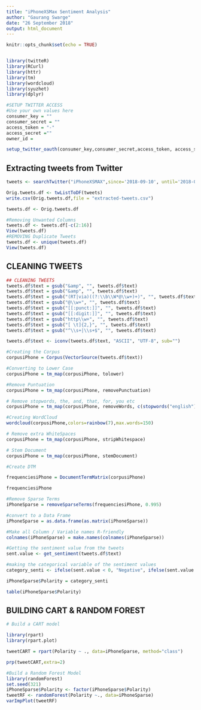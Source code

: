```yaml
---
title: "iPhoneXSMax Sentiment Analysis"
author: "Gaurang Swarge"
date: "26 September 2018"
output: html_document
---
```


```r
knitr::opts_chunk$set(echo = TRUE)


library(twitteR)
library(RCurl)
library(httr)
library(tm)
library(wordcloud)
library(syuzhet)
library(dplyr)

#SETUP TWITTER ACCESS
#Use your own values here
consumer_key = ""
consumer_secret = ""
access_token = "-"
access_secret =""
owner_id = 

setup_twitter_oauth(consumer_key,consumer_secret,access_token, access_secret)


```

## Extracting tweets from Twitter

```r

tweets <- searchTwitter("iPhoneXSMAX",since='2018-09-10', until='2018-09-24', n = 15000, lang = "en")

Orig.tweets.df <- twListToDF(tweets)
write.csv(Orig.tweets.df,file = "extracted-tweets.csv")
```

```r
tweets.df <- Orig.tweets.df
```


```r
#Removing Unwanted Columns
tweets.df <- tweets.df[-c(2:16)]
View(tweets.df)
#REMOVING Duplicate Tweets
tweets.df <- unique(tweets.df)
View(tweets.df)
```


## CLEANING TWEETS
```r
## CLEANING TWEETS
tweets.df$text = gsub("&amp", "", tweets.df$text)
tweets.df$text = gsub("&amp", "", tweets.df$text)
tweets.df$text = gsub("(RT|via)((?:\\b\\W*@\\w+)+)", "", tweets.df$text)
tweets.df$text = gsub("@\\w+", "", tweets.df$text)
tweets.df$text = gsub("[[:punct:]]", "", tweets.df$text)
tweets.df$text = gsub("[[:digit:]]", "", tweets.df$text)
tweets.df$text = gsub("http\\w+", "", tweets.df$text)
tweets.df$text = gsub("[ \t]{2,}", "", tweets.df$text)
tweets.df$text = gsub("^\\s+|\\s+$", "", tweets.df$text)

tweets.df$text <- iconv(tweets.df$text, "ASCII", "UTF-8", sub="")

#Creating the Corpus
corpusiPhone = Corpus(VectorSource(tweets.df$text))

#Converting to Lower Case
corpusiPhone = tm_map(corpusiPhone, tolower)

#Remove Puntuation
corpusiPhone = tm_map(corpusiPhone, removePunctuation)

# Remove stopwords, the, and, that, for, you etc
corpusiPhone = tm_map(corpusiPhone, removeWords, c(stopwords("english")))

#Creating WordCloud
wordcloud(corpusiPhone,colors=rainbow(7),max.words=150)

# Remove extra WhiteSpaces
corpusiPhone = tm_map(corpusiPhone, stripWhitespace)

# Stem Document
corpusiPhone = tm_map(corpusiPhone, stemDocument)

#Create DTM

frequenciesiPhone = DocumentTermMatrix(corpusiPhone)

frequenciesiPhone

#Remove Sparse Terms
iPhoneSparse = removeSparseTerms(frequenciesiPhone, 0.995)

#convert to a Data Frame
iPhoneSparse = as.data.frame(as.matrix(iPhoneSparse))

#Make all Column / Variable names R-friendly
colnames(iPhoneSparse) = make.names(colnames(iPhoneSparse))

#Getting the sentiment value from the tweets
sent.value <- get_sentiment(tweets.df$text)

#making the categorical variable of the sentiment values
category_senti <- ifelse(sent.value < 0, "Negative", ifelse(sent.value > 0, "Positive", "Neutral"))

iPhoneSparse$Polarity = category_senti

table(iPhoneSparse$Polarity)
```

## BUILDING CART & RANDOM FOREST
``` r
# Build a CART model

library(rpart)
library(rpart.plot)

tweetCART = rpart(Polarity ~ ., data=iPhoneSparse, method="class")

prp(tweetCART,extra=2)

#Build a Random Forest Model
library(randomForest)
set.seed(321)
iPhoneSparse$Polarity <- factor(iPhoneSparse$Polarity)
tweetRF <- randomForest(Polarity ~., data=iPhoneSparse)
varImpPlot(tweetRF)

```


